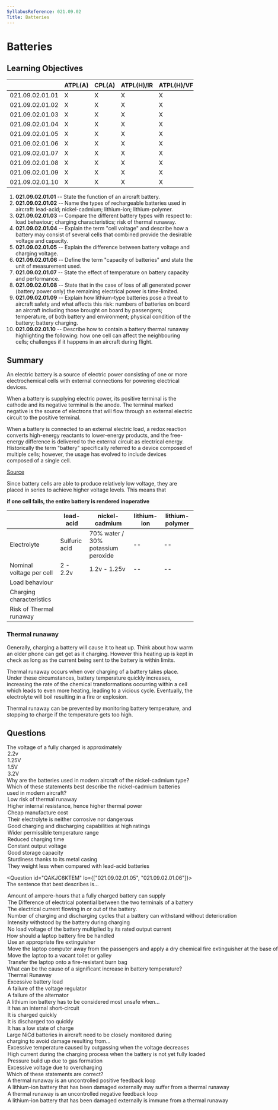 ```yaml
---
SyllabusReference: 021.09.02
Title: Batteries
---
```


# Batteries

## Learning Objectives

|                 | ATPL(A) | CPL(A) | ATPL(H)/IR | ATPL(H)/VFR | CPL(H) | IR | CBIR(A) |
| --------------- | ------- | ------ | ---------- | ----------- | ------ | -- | ------- |
| 021.09.02.01.01 | X       | X      | X          | X           | X      |    |         |
| 021.09.02.01.02 | X       | X      | X          | X           | X      |    |         |
| 021.09.02.01.03 | X       | X      | X          | X           | X      |    |         |
| 021.09.02.01.04 | X       | X      | X          | X           | X      |    |         |
| 021.09.02.01.05 | X       | X      | X          | X           | X      |    |         |
| 021.09.02.01.06 | X       | X      | X          | X           | X      |    |         |
| 021.09.02.01.07 | X       | X      | X          | X           | X      |    |         |
| 021.09.02.01.08 | X       | X      | X          | X           | X      |    |         |
| 021.09.02.01.09 | X       | X      | X          | X           | X      |    |         |
| 021.09.02.01.10 | X       | X      | X          | X           | X      |    |         |

1.  **021.09.02.01.01** -- State the function of an aircraft battery.
2.  **021.09.02.01.02** -- Name the types of rechargeable batteries used in
    aircraft: lead-acid; nickel-cadmium; lithium-ion; lithium-polymer.
3.  **021.09.02.01.03** -- Compare the different battery types with respect to:
    load behaviour; charging characteristics; risk of thermal runaway.
4.  **021.09.02.01.04** -- Explain the term "cell voltage" and describe how a
    battery may consist of several cells that combined provide the desirable
    voltage and capacity.
5.  **021.09.02.01.05** -- Explain the difference between battery voltage and
    charging voltage.
6.  **021.09.02.01.06** -- Define the term "capacity of batteries" and state the
    unit of measurement used.
7.  **021.09.02.01.07** -- State the effect of temperature on battery capacity
    and performance.
8.  **021.09.02.01.08** -- State that in the case of loss of all generated power
    (battery power only) the remaining electrical power is time-limited.
9.  **021.09.02.01.09** -- Explain how lithium-type batteries pose a threat to
    aircraft safety and what affects this risk: numbers of batteries on board an
    aircraft including those brought on board by passengers; temperature, of both
    battery and environment; physical condition of the battery; battery charging.
10. **021.09.02.01.10** -- Describe how to contain a battery thermal runaway
    highlighting the following: how one cell can affect the neighbouring cells;
    challenges if it happens in an aircraft during flight.

## Summary

An electric battery is a source of electric power consisting of one or more
electrochemical cells with external connections for powering electrical devices.

When a battery is supplying electric power, its positive terminal is the cathode
and its negative terminal is the anode. The terminal marked negative is the
source of electrons that will flow through an external electric circuit to the
positive terminal.

When a battery is connected to an external electric load, a redox reaction
converts high-energy reactants to lower-energy products, and the free-energy
difference is delivered to the external circuit as electrical energy.
Historically the term "battery" specifically referred to a device composed of
multiple cells; however, the usage has evolved to include devices composed of a
single cell.

[Source](https://en.wikipedia.org/wiki/Electric_battery)

Since battery cells are able to produce relatively low voltage, they are placed
in series to achieve higher voltage levels. This means that

**if one cell fails, the entire battery is rendered inoperative**

|                          | lead-acid     | nickel-cadmium                     | lithium-ion | lithium-polymer |
| ------------------------ | ------------- | ---------------------------------- | ----------- | --------------- |
| Electrolyte              | Sulfuric acid | 70% water / 30% potassium peroxide | --          | --              |
| Nominal voltage per cell | 2 - 2.2v      | 1.2v - 1.25v                       | --          | --              |
| Load behaviour           |               |                                    |             |                 |
| Charging characteristics |               |                                    |             |                 |
| Risk of Thermal runaway  |               |                                    |             |                 |

### Thermal runaway

Generally, charging a battery will cause it to heat up. Think about how warm an
older phone can get get as it charging. However this heating up is kept in check
as long as the current being sent to the battery is within limits.

Thermal runaway occurs when over charging of a battery takes place. Under these
circumstances, battery temperature quickly increases, increasing the rate of the
chemical transformations occurring within a cell which leads to even more
heating, leading to a vicious cycle. Eventually, the electrolyte will boil
resulting in a fire or explosion.

Thermal runaway can be prevented by monitoring battery temperature, and stopping
to charge if the temperature gets too high.

## Questions

<Question id="4J6ODTINMG" lo="021.09.02.01.03">
  <Text variant="oneCorrect">
    The voltage of a fully charged <Subject /> is approximately
  </Text>

  <Option subject={[["lead-acid battery"]]}>2.2v</Option>
  <Option subject={[["nickel-cadmium battery"]]}>1.25V</Option>
  <Option>1.5V</Option>
  <Option>3.2V</Option>
</Question>

<Question id="X70ITOG264" lo="021.09.02.01.03">
  <Text variant="oneCorrect">
    Why are the batteries used in modern aircraft of the nickel-cadmium type?
  </Text>

  <Text variant="multipleCorrect" select={6}>
    Which of these statements best describe the nickel-cadmium batteries used in
    modern aircraft?
  </Text>

  <Option why="Thermal runaway is much more likely in NiCa batteries and require more expensive and complex controllers than Lead-acid batteries">
    Low risk of thermal runaway
  </Option>

  <Option why="This is just wrong from a physics point of view. You need a lower internal resistance to generate higher thermal power.">
    Higher internal resistance, hence higher thermal power
  </Option>

  <Option why="lead-acid batteries are a cheaper alternative to NiCa batteries">
    Cheap manufacture cost
  </Option>

  <Option why="Potassium peroxyde is corrosive">
    Their electrolyte is neither corrosive nor dangerous
  </Option>

  <Option correct>
    Good charging and discharging capabilities at high ratings
  </Option>

  <Option correct why="compared to Lead Acid batteries, NiCa batteries function much better at very low temperatures.">
    Wider permissible temperature range
  </Option>

  <Option correct why="NiCa batteries allow for very high charging currents">
    Reduced charging time
  </Option>

  <Option correct>Constant output voltage</Option>
  <Option correct>Good storage capacity</Option>
  <Option correct>Sturdiness thanks to its metal casing</Option>

  <Option correct>
    They weight less when compared with lead-acid batteries
  </Option>
</Question>

<Question id="QAKJC6KTEM" lo={["021.09.02.01.05", "021.09.02.01.06"]}>
  <Text variant="oneCorrect">
    The sentence that best describes <Subject /> is...
  </Text>

  <Option subject={[["the capacity of a battery"]]}>
    Amount of ampere-hours that a fully charged battery can supply
  </Option>

  <Option subject={[["the battery voltage"]]}>
    The Difference of electrical potential between the two terminals of a
    battery
  </Option>

  <Option subject={[["the battery amperage"]]}>
    The electrical current flowing in or out of the battery.
  </Option>

  <Option>
    Number of charging and discharging cycles that a battery can withstand
    without deterioration
  </Option>

  <Option>Intensity withstood by the battery during charging</Option>

  <Option>
    No load voltage of the battery multiplied by its rated output current
  </Option>
</Question>

<Question id="P1D9JS6GDN" lo="021.09.02.01.09">
  <Text variant="oneCorrect">How should a laptop battery fire be handled</Text>

  <Option correct why="The important thing to remember is that a fire should be handled where it happens. The laptop should not be moved around">
    Use an appropriate fire extinguisher
  </Option>

  <Option why="Do not move the laptop">
    Move the laptop computer away from the passengers and apply a dry chemical
    fire extinguisher at the base of the fire.
  </Option>

  <Option why="Do not move the laptop">
    Move the laptop to a vacant toilet or galley
  </Option>

  <Option why="Do not move the laptop">
    Transfer the laptop onto a fire-resistant burn bag
  </Option>
</Question>

<Question id="O3X8ODM0T6" lo="021.09.02.01.10">
  <Text variant="oneCorrect">
    What can be the cause of a significant increase in battery temperature?
  </Text>

  <Option correct>Thermal Runaway</Option>

  <Option why="Typically, draining energy from a battery will not cause it to heat up. Charging it will.">
    Excessive battery load
  </Option>

  <Option>A failure of the voltage regulator</Option>
  <Option>A failure of the alternator</Option>
</Question>

<Question id="7Y7VCNN3IY" lo="021.09.02.01.10">
  <Text variant="oneCorrect">
    A lithium ion battery has to be considered most unsafe when...
  </Text>

  <Option correct why="If the two terminals are directly connected, the battery will quickly begin overheating">
    it has an internal short-circuit
  </Option>

  <Option why="Charging the battery too quickly can be dangerous, but not as dangerous as a short circuit">
    It is charged quickly
  </Option>

  <Option why="This can cause long term permanent damage to the battery, but does not have immediate consequences">
    It is discharged too quickly
  </Option>

  <Option why="This can cause long term permanent damage to the battery, but does not have immediate consequences">
    It has a low state of charge
  </Option>
</Question>

<Question id="CTEQCESK2M" lo="021.09.02.01.10">
  <Text variant="oneCorrect">
    Large NiCd batteries in aircraft need to be closely monitored during
    charging to avoid damage resulting from...
  </Text>

  <Option correct why="if over charging occurs, outgassing reactions occur that heat the battery leading to a thermal runaway">
    Excessive temperature caused by outgassing when the voltage decreases
  </Option>

  <Option why="NiCa batteries are resistent to high currents">
    High current during the charging process when the battery is not yet fully
    loaded
  </Option>

  <Option why="aircraft use open batteries so that pressure accumulation is not possible">
    Pressure build up due to gas formation
  </Option>

  <Option why="overcharging won't lead to excessive voltage, rather over current">
    Excessive voltage due to overcharging
  </Option>
</Question>

<Question id="MJAHQSG124" lo="021.09.02.01.10">
  <Text variant="oneTwo">Which of these statements are correct?</Text>

  <Option correct>
    A thermal runaway is an uncontrolled positive feedback loop
  </Option>

  <Option correct>
    A lithium-ion battery that has been damaged externally may suffer from a
    thermal runaway
  </Option>

  <Option why="A thermal runway needs a vicious cycle, or in more technical terms, a positive feedback loop">
    A thermal runaway is an uncontrolled negative feedback loop
  </Option>

  <Option>
    A lithium-ion battery that has been damaged externally is immune from a
    thermal runaway
  </Option>
</Question>
